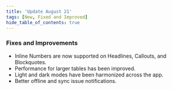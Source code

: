 ```yaml
---
title: 'Update August 21'
tags: [New, Fixed and Improved]
hide_table_of_contents: true
---
```



<ReleasePost>

### <FancyTitle icon={Hammer}>Fixes and Improvements</FancyTitle>

- Inline Numbers are now supported on Headlines, Callouts, and Blockquotes.
- Performance for larger tables has been improved.
- Light and dark modes have been harmonized across the app.
- Better offline and sync issue notifications.

</ReleasePost>
